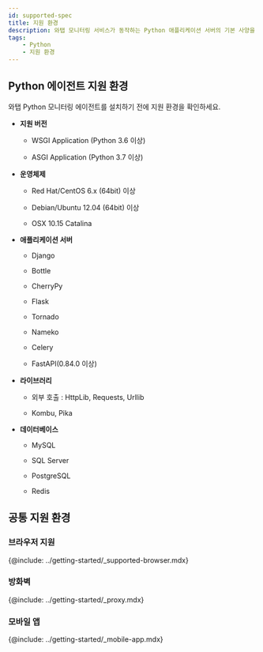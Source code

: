 ```yaml
---
id: supported-spec
title: 지원 환경
description: 와탭 모니터링 서비스가 동작하는 Python 애플리케이션 서버의 기본 사양을 알아보세요.
tags:
    - Python
    - 지원 환경
---
```


## Python 에이전트 지원 환경

와탭 Python 모니터링 에이전트를 설치하기 전에 지원 환경을 확인하세요.

* **지원 버전**

  * WSGI Application (Python 3.6 이상)

  * ASGI Application (Python 3.7 이상)

* **운영체제**

  * Red Hat/CentOS 6.x (64bit) 이상

  * Debian/Ubuntu 12.04 (64bit) 이상

  * OSX 10.15 Catalina

* **애플리케이션 서버**

  * Django
  
  * Bottle
  
  * CherryPy
  
  * Flask
  
  * Tornado
  
  * Nameko
  
  * Celery
  
  * FastAPI(0.84.0 이상)

* **라이브러리**

  * 외부 호출 : HttpLib, Requests, Urllib

  * Kombu, Pika

* **데이터베이스**

  * MySQL
  
  * SQL Server
  
  * PostgreSQL
  
  * Redis



## 공통 지원 환경

### 브라우저 지원

{@include: ../getting-started/_supported-browser.mdx}

### 방화벽

{@include: ../getting-started/_proxy.mdx} 

### 모바일 앱

{@include: ../getting-started/_mobile-app.mdx}  